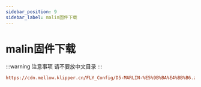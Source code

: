```yaml
---
sidebar_position: 9
sidebar_label: malin固件下载
---
```


# malin固件下载

:::warning 注意事项
请不要放中文目录
:::

```cfg
https://cdn.mellow.klipper.cn/FLY_Config/D5-MARLIN-%E5%9B%BA%E4%BB%B6.zip
```